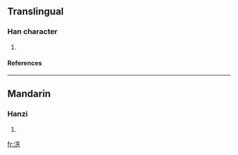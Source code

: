 ==Translingual==
===Han character===
{{Han char|rn=85|rad=水|as=08|sn=11|four=3412<sub>7</sub>|canj=水廿卜尸 (ETYS)}}
# {{defn|Han|sort=水08}}
====References====
{{Han ref|kx=0629.240|dkj=17636|hdz=31642.010|uh=6DD3|ud=28115|bh=D642|bd=54850}}

----
==Mandarin==
===Hanzi===
{{cmn-hanzi|pin=[[fāng]] (fang1)|wg=fang<sup>1</sup>}}
# {{defn|Mandarin}}

[[fr:淓]]